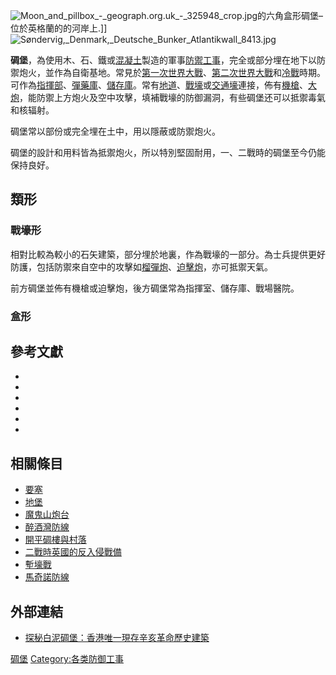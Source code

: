 {{multiple issues|
{{expand|time=2017-12-02T17:11:00+00:00}}
{{expert|time=2017-12-02T17:11:00+00:00}}
{{unreferenced|time=2017-12-02T17:11:00+00:00}}
}}
[[File:Moon_and_pillbox_-_geograph.org.uk_-_325948_crop.jpg|thumb]]的六角盒形碉堡–位於英格蘭{{le|薩默塞特郡拉靈頓|Lullington, Somerset}}的{{le|梅爾斯河|Mells River}}的河岸上.]]
[[File:Søndervig,_Denmark,_Deutsche_Bunker_Atlantikwall_8413.jpg|right]]

'''碉堡'''，為使用木、石、鐵或[[混凝土|混凝土]]製造的軍事[[防禦工事|防禦工事]]，完全或部分埋在地下以防禦炮火，並作為自衛基地。常見於[[第一次世界大戰|第一次世界大戰]]、[[第二次世界大戰|第二次世界大戰]]和[[冷戰|冷戰]]時期。可作為[[指揮部|指揮部]]、[[彈藥庫|彈藥庫]]、[[儲存庫|儲存庫]]。常有[[地道|地道]]、[[戰壕|戰壕]]或[[交通壕|交通壕]]連接，佈有[[機槍|機槍]]、[[大炮|大炮]]，能防禦上方炮火及空中攻擊，填補戰壕的防御漏洞，有些碉堡还可以抵禦毒氣和核辐射。

碉堡常以部份或完全埋在土中，用以隱蔽或防禦炮火。

碉堡的設計和用料皆為抵禦炮火，所以特別堅固耐用，一、二戰時的碉堡至今仍能保持良好。

==類形==
=== 戰壕形 ===
相對比較為較小的石矢建築，部分埋於地裏，作為戰壕的一部分。為士兵提供更好防護，包括防禦來自空中的攻擊如[[榴彈炮|榴彈炮]]、[[迫擊炮|迫擊炮]]，亦可抵禦天氣。

前方碉堡並佈有機槍或迫擊炮，後方碉堡常為指揮室、儲存庫、戰場醫院。

=== 盒形 ===

==參考文獻==
{{refbegin|2}}
*{{Citation |author=CBA staff |title=A Review Of The Defence of Britain Project |url=http://www.britarch.ac.uk/projects/dob/review/index.html |publisher=Council for British Archaeology |accessdate=30 May 2006 |archive-date=2007-11-23 |archive-url=https://web.archive.org/web/20071123103253/http://www.britarch.ac.uk/projects/dob/review/index.html |dead-url=no }}
*{{Cite web |last=Hellis |first=John |date=1 June 2001 |title=Why the name Pillbox? |publisher=Pillbox Study Group |url=http://www.pillbox-study-group.org.uk/index.php/the-pillbox-study-group/why-pillbox/ |accessdate=10 September 2009 |archive-date=2015-08-01 |archive-url=https://web.archive.org/web/20150801061651/http://www.pillbox-study-group.org.uk/index.php/the-pillbox-study-group/why-pillbox/ |dead-url=no }}
*{{OED|pillbox, n. }}
*{{cite book|last1=Oldham|first1=Peter|title=Pill Boxes on the Western Front: A Guide to the Design, Construction and Use of Concrete Pill Boxes, 1914–1918|date=2011|publisher=Pen & Sword|isbn=9781473817227}}
*{{cite journal |first=Peter |last=Oldham |title='Pill box', 'pillbox' or 'pill-box'? What's in a name? |journal=Stand To! The Journal of the Western Front Association |volume=112 |year=2018 |pages=15–21 }}
*{{Citation|last=Schneider |first=Richard Harold |last2=Kitchen |first2=Ted |year= 2002|title=Planning for crime prevention: a transatlantic perspective
|volume=3 |series=RTPI library series |edition=illustrated |publisher=Routledge |isbn=978-0-415-24136-6 |page=[https://books.google.com/books?id=D67xQE95qT4C&lpg=PA87&pg=PA87#v=onepage&q&f=false 87]}}
{{refend}}

== 相關條目 ==
{{div col|2}}
*[[要塞|要塞]]
*[[地堡|地堡]]
*[[魔鬼山炮台|魔鬼山炮台]]
*[[醉酒灣防線|醉酒灣防線]]
*[[開平碉樓與村落|開平碉樓與村落]]
*[[二戰時英國的反入侵戰備|二戰時英國的反入侵戰備]]
*[[塹壕戰|塹壕戰]]
*[[馬奇諾防線|馬奇諾防線]]
{{div col end}}

== 外部連結 ==
{{commons|Bunker}}
*[http://www.cns.hk:89/ga/ga-wsry/news/2009/08-11/1813285.shtml 探秘白泥碉堡：香港唯一現存辛亥革命歷史建築]{{dead link|date=2018年4月 |bot=InternetArchiveBot |fix-attempted=yes }}


[[Category:碉堡|]]
[[Category:各类防御工事|Category:各类防御工事]]